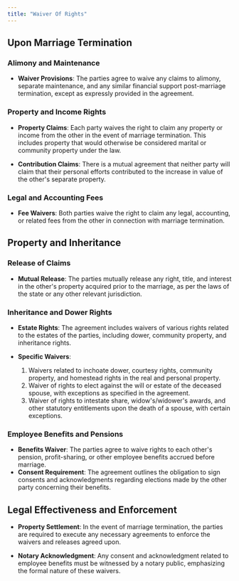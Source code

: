 ```yaml
---
title: "Waiver Of Rights"
---
```


## Upon Marriage Termination

### Alimony and Maintenance

- **Waiver Provisions**: The parties agree to waive any claims to alimony, separate maintenance, and any similar financial support post-marriage termination, except as expressly provided in the agreement.

### Property and Income Rights

- **Property Claims**: Each party waives the right to claim any property or income from the other in the event of marriage termination. This includes property that would otherwise be considered marital or community property under the law.

- **Contribution Claims**: There is a mutual agreement that neither party will claim that their personal efforts contributed to the increase in value of the other's separate property.

### Legal and Accounting Fees

- **Fee Waivers**: Both parties waive the right to claim any legal, accounting, or related fees from the other in connection with marriage termination.

## Property and Inheritance

### Release of Claims

- **Mutual Release**: The parties mutually release any right, title, and interest in the other's property acquired prior to the marriage, as per the laws of the state or any other relevant jurisdiction.

### Inheritance and Dower Rights

- **Estate Rights**: The agreement includes waivers of various rights related to the estates of the parties, including dower, community property, and inheritance rights.

- **Specific Waivers**:
  1. Waivers related to inchoate dower, courtesy rights, community property, and homestead rights in the real and personal property.
  2. Waiver of rights to elect against the will or estate of the deceased spouse, with exceptions as specified in the agreement.
  3. Waiver of rights to intestate share, widow's/widower's awards, and other statutory entitlements upon the death of a spouse, with certain exceptions.

### Employee Benefits and Pensions

- **Benefits Waiver**: The parties agree to waive rights to each other's pension, profit-sharing, or other employee benefits accrued before marriage.
- **Consent Requirement**: The agreement outlines the obligation to sign consents and acknowledgments regarding elections made by the other party concerning their benefits.

## Legal Effectiveness and Enforcement

- **Property Settlement**: In the event of marriage termination, the parties are required to execute any necessary agreements to enforce the waivers and releases agreed upon.

- **Notary Acknowledgment**: Any consent and acknowledgment related to employee benefits must be witnessed by a notary public, emphasizing the formal nature of these waivers.
